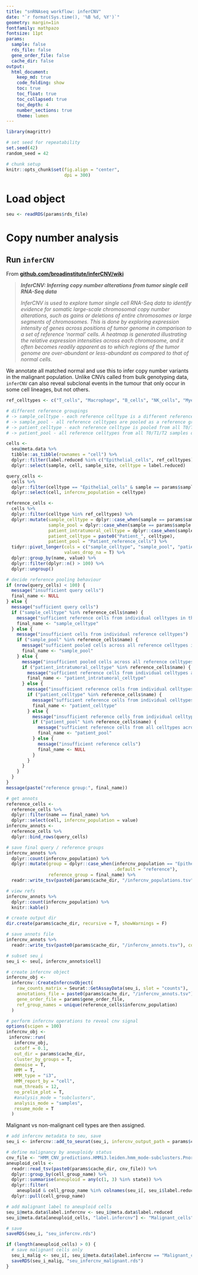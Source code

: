 ```yaml
---
title: "snRNAseq workflow: inferCNV"
date: "`r format(Sys.time(), '%B %d, %Y')`"
geometry: margin=1in
fontfamily: mathpazo
fontsize: 11pt
params:
  sample: false
  rds_file: false
  gene_order_file: false
  cache_dir: false
output:
  html_document:
    keep_md: true
    code_folding: show
    toc: true
    toc_float: true
    toc_collapsed: true
    toc_depth: 4
    number_sections: true
    theme: lumen
---
```


```r
library(magrittr)

# set seed for repeatability
set.seed(42)
random_seed = 42

# chunk setup
knitr::opts_chunk$set(fig.align = "center",
                      dpi = 300)
```

# Load object

```r
seu <- readRDS(params$rds_file)
```

# Copy number analysis

## Run `inferCNV`

From [**github.com/broadinstitute/inferCNV/wiki**](https://github.com/broadinstitute/inferCNV/wiki)

>  ***InferCNV: Inferring copy number alterations from tumor single cell RNA-Seq data***
>
> *InferCNV is used to explore tumor single cell RNA-Seq data to identify evidence for somatic large-scale chromosomal copy number alterations, such as gains or deletions of entire chromosomes or large segments of chromosomes. This is done by exploring expression intensity of genes across positions of tumor genome in comparison to a set of reference 'normal' cells. A heatmap is generated illustrating the relative expression intensities across each chromosome, and it often becomes readily apparent as to which regions of the tumor genome are over-abundant or less-abundant as compared to that of normal cells.*

We annotate all matched normal and use this to infer copy number variants in the malignant population. Unlike CNVs called from bulk genotyping data, `inferCNV` can also reveal subclonal events in the tumour that only occur in some cell lineages, but not others. 

```r
ref_celltypes <- c("T_cells", "Macrophage", "B_cells", "NK_cells", "Myeloid_cells", "Stromal_cells")

# different reference groupings
# -> sample_celltype - each reference celltype is a different reference group
# -> sample_pool - all reference celltypes are pooled as a reference group
# -> patient_celltype - each reference celltype is pooled from all T0/T1/T2 samples of the patient
# -> patient_pool - all reference celltypes from all T0/T1/T2 samples of the patient are pooled 

cells <-
  seu@meta.data %>%
  tibble::as_tibble(rownames = "cell") %>%
  dplyr::filter(label.reduced %in% c("Epithelial_cells", ref_celltypes)) %>%
  dplyr::select(sample, cell, sample_site, celltype = label.reduced) 

query_cells <-
  cells %>%
  dplyr::filter(celltype == "Epithelial_cells" & sample == params$sample) %>%
  dplyr::select(cell, infercnv_population = celltype)

reference_cells <-
  cells %>%
  dplyr::filter(celltype %in% ref_celltypes) %>%
  dplyr::mutate(sample_celltype = dplyr::case_when(sample == params$sample ~ celltype, .default = NA),
                sample_pool = dplyr::case_when(sample == params$sample ~ "Sample_reference_cells", .default = NA),
                patient_intratumoral_celltype = dplyr::case_when(sample_site == "tumour" ~ paste0("Patient_intratumoral_", celltype), .default = NA),
                patient_celltype = paste0("Patient_", celltype),
                patient_pool = "Patient_reference_cells") %>%
  tidyr::pivot_longer(cols = c("sample_celltype", "sample_pool", "patient_intratumoral_celltype", "patient_celltype", "patient_pool"),
                      values_drop_na = T) %>%
  dplyr::group_by(name, value) %>%
  dplyr::filter(dplyr::n() > 100) %>%
  dplyr::ungroup() 

# decide reference pooling behaviour
if (nrow(query_cells) < 100) {
  message("insufficient query cells")
  final_name <- NULL
} else {
  message("sufficient query cells")
  if ("sample_celltype" %in% reference_cells$name) {
    message("sufficient reference cells from individual celltypes in the sample")
    final_name <- "sample_celltype" 
  } else {
    message("insufficient cells from individual reference celltypes")
    if ("sample_pool" %in% reference_cells$name) {
      message("sufficient pooled cells across all reference celltypes in the sample")
      final_name <- "sample_pool"
    } else {
      message("insufficient pooled cells across all reference celltypes in the sample")
      if ("patient_intratumoral_celltype" %in% reference_cells$name) {
        message("sufficient reference cells from individual celltypes across the patient's tumour samples") 
        final_name <- "patient_intratumoral_celltype"
      } else {
        message("insufficient reference cells from individual celltypes across the patient's tumour samples")
        if ("patient_celltype" %in% reference_cells$name) {
          message("sufficient reference cells from individual celltypes across the patient's tumour + lymph node samples")
          final_name <- "patient_celltype"
        } else {
          message("insufficient reference cells from individual celltypes across the patient's tumour + lymph node samples")
          if ("patient_pool" %in% reference_cells$name) {
            message("sufficient reference cells from all celltypes across the patient's tumour + lymph node samples")
            final_name <- "patient_pool"
          } else {
            message("insufficient reference cells")
            final_name <- NULL
          }
        }
      }
    }
  }
}
message(paste("reference group:", final_name))
```

```r
# get annots
reference_cells <- 
  reference_cells %>% 
  dplyr::filter(name == final_name) %>%
  dplyr::select(cell, infercnv_population = value)
infercnv_annots <-
  reference_cells %>%
  dplyr::bind_rows(query_cells)

# save final query / reference groups
infercnv_annots %>%
  dplyr::count(infercnv_population) %>%
  dplyr::mutate(group = dplyr::case_when(infercnv_population == "Epithelial_cells" ~ "query",
                                         .default = "reference"),
                reference_group = final_name) %>%
  readr::write_tsv(paste0(params$cache_dir, "/infercnv_populations.tsv"))

# view refs
infercnv_annots %>% 
  dplyr::count(infercnv_population) %>%
  knitr::kable()
```

```r
# create output dir
dir.create(params$cache_dir, recursive = T, showWarnings = F)

# save annots file
infercnv_annots %>%
  readr::write_tsv(paste0(params$cache_dir, "/infercnv_annots.tsv"), col_names = F)

# subset seu_i
seu_i <- seu[, infercnv_annots$cell]

# create infercnv object
infercnv_obj <- 
  infercnv::CreateInfercnvObject(
    raw_counts_matrix = Seurat::GetAssayData(seu_i, slot = "counts"),
    annotations_file = paste0(params$cache_dir, "/infercnv_annots.tsv"),
    gene_order_file = params$gene_order_file,
    ref_group_names = unique(reference_cells$infercnv_population)
  )

# perform infercnv operations to reveal cnv signal
options(scipen = 100)
infercnv_obj <- 
 infercnv::run(
   infercnv_obj,
   cutoff = 0.1,
   out_dir = params$cache_dir,
   cluster_by_groups = T,
   denoise = T,
   HMM = T, 
   HMM_type = "i3",
   HMM_report_by = "cell",
   num_threads = 12,
   no_prelim_plot = T,
   #analysis_mode = "subclusters",
   analysis_mode = "samples",
   resume_mode = T
  )
```

Malignant vs non-malignant cell types are then assigned.

```r
# add infercnv metadata to seu, save
seu_i <- infercnv::add_to_seurat(seu_i, infercnv_output_path = params$cache_dir)

# define malignancy by aneuploidy status
cnv_file <- "HMM_CNV_predictions.HMMi3.leiden.hmm_mode-subclusters.Pnorm_0.5.pred_cnv_regions.dat"
aneuploid_cells <-
  readr::read_tsv(paste0(params$cache_dir, cnv_file)) %>%
  dplyr::group_by(cell_group_name) %>%
  dplyr::summarise(aneuploid = any(c(1, 3) %in% state)) %>%
  dplyr::filter(
    aneuploid & cell_group_name %in% colnames(seu_i[, seu_i$label.reduced == "Epithelial_cells"])) %>%
  dplyr::pull(cell_group_name)

# add malignant label to aneuploid cells
seu_i@meta.data$label.infercnv <- seu_i@meta.data$label.reduced
seu_i@meta.data[aneuploid_cells, "label.infercnv"] <- "Malignant_cells"

# save
saveRDS(seu_i, "seu_infercnv.rds")

if (length(aneuploid_cells) > 0) {
  # save malignant cells only
  seu_i_malig <- seu_i[, seu_i@meta.data$label.infercnv == "Malignant_cells"]
  saveRDS(seu_i_malig, "seu_infercnv_malignant.rds")
}
```
